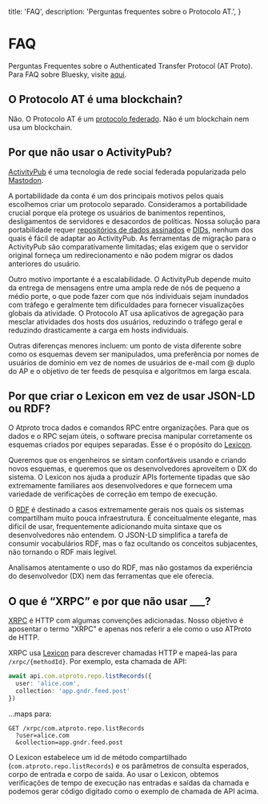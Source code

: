   title: 'FAQ',
  description:
    'Perguntas frequentes sobre o Protocolo AT.',
}

# FAQ

Perguntas Frequentes sobre o Authenticated Transfer Protocol (AT Proto). Para FAQ sobre Bluesky, visite [aqui](https://gndr.social/about/faq).

## O Protocolo AT é uma blockchain?

Não. O Protocolo AT é um [protocolo federado](https://en.wikipedia.org/wiki/Federation_(information_technology)). Não é um blockchain nem usa um blockchain.

## Por que não usar o ActivityPub?

[ActivityPub](https://en.wikipedia.org/wiki/ActivityPub) é uma tecnologia de rede social federada popularizada pelo [Mastodon](https://joinmastodon.org/).

A portabilidade da conta é um dos principais motivos pelos quais escolhemos criar um protocolo separado. Consideramos a portabilidade crucial porque ela protege os usuários de banimentos repentinos, desligamentos de servidores e desacordos de políticas. Nossa solução para portabilidade requer [repositórios de dados assinados](/guides/data-repos) e [DIDs](/guides/identity), nenhum dos quais é fácil de adaptar ao ActivityPub. As ferramentas de migração para o ActivityPub são comparativamente limitadas; elas exigem que o servidor original forneça um redirecionamento e não podem migrar os dados anteriores do usuário.

Outro motivo importante é a escalabilidade. O ActivityPub depende muito da entrega de mensagens entre uma ampla rede de nós de pequeno a médio porte, o que pode fazer com que nós individuais sejam inundados com tráfego e geralmente tem dificuldades para fornecer visualizações globais da atividade. O Protocolo AT usa aplicativos de agregação para mesclar atividades dos hosts dos usuários, reduzindo o tráfego geral e reduzindo drasticamente a carga em hosts individuais.

Outras diferenças menores incluem: um ponto de vista diferente sobre como os esquemas devem ser manipulados, uma preferência por nomes de usuários de domínio em vez de nomes de usuários de e-mail com @ duplo do AP e o objetivo de ter feeds de pesquisa e algoritmos em larga escala.

## Por que criar o Lexicon em vez de usar JSON-LD ou RDF?

O Atproto troca dados e comandos RPC entre organizações. Para que os dados e o RPC sejam úteis, o software precisa manipular corretamente os esquemas criados por equipes separadas. Esse é o propósito do [Lexicon](/guides/lexicon).

Queremos que os engenheiros se sintam confortáveis ​​usando e criando novos esquemas, e queremos que os desenvolvedores aproveitem o DX do sistema. O Lexicon nos ajuda a produzir APIs fortemente tipadas que são extremamente familiares aos desenvolvedores e que fornecem uma variedade de verificações de correção em tempo de execução.

O [RDF](https://en.wikipedia.org/wiki/Resource_Description_Framework) é destinado a casos extremamente gerais nos quais os sistemas compartilham muito pouca infraestrutura. É conceitualmente elegante, mas difícil de usar, frequentemente adicionando muita sintaxe que os desenvolvedores não entendem. O JSON-LD simplifica a tarefa de consumir vocabulários RDF, mas o faz ocultando os conceitos subjacentes, não tornando o RDF mais legível.

Analisamos atentamente o uso do RDF, mas não gostamos da experiência do desenvolvedor (DX) nem das ferramentas que ele oferecia.

## O que é “XRPC” e por que não usar ___?

[XRPC](/specs/xrpc) é HTTP com algumas convenções adicionadas. Nosso objetivo é aposentar o termo "XRPC" e apenas nos referir a ele como o uso ATProto de HTTP.

XRPC usa [Lexicon](/guides/lexicon) para descrever chamadas HTTP e mapeá-las para `/xrpc/{methodId}`. Por exemplo, esta chamada de API:

```typescript
await api.com.atproto.repo.listRecords({
  user: 'alice.com',
  collection: 'app.gndr.feed.post'
})
```

...maps para:

```text
GET /xrpc/com.atproto.repo.listRecords
  ?user=alice.com
  &collection=app.gndr.feed.post
```

O Lexicon estabelece um id de método compartilhado (`com.atproto.repo.listRecords`) e os parâmetros de consulta esperados, corpo de entrada e corpo de saída. Ao usar o Lexicon, obtemos verificações de tempo de execução nas entradas e saídas da chamada e podemos gerar código digitado como o exemplo de chamada de API acima.